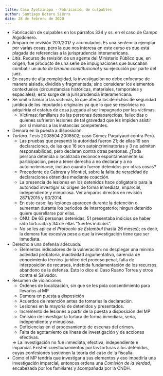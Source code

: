 ```yaml
---
title: Caso Ayotzinapa - Fabricación de culpables
author: Santiago Botero Sierra
date: 28 de febrero de 2020
---
```


+ Fabricación de culpables en los párrafos 334 y ss. en el caso de Campo
    Algodonero.
+ Amparo en revisión 203/2017 y acumulados. Es una sentencia ejemplar por varias
    cosas, pero la que nos interesa en este curso es que está plagada de
    referencias a la jurisprudencia interamericana.
+ *Litis*. Recurso de revisión de un agente del Ministerio Público que, en
    origen, fue producto de una serie de impugnaciones que buscaban combatir un
    *auto de  término constitucional* y su ejecución por parte del juez.
+ En casos de alta complejidad, la investigación no debe enfocarse de manera
    aislada, dividida y fragmentada; sino considerar los elementos contextuales
    (circunstancias históricas, materiales, temporales y espaciales); esto
    surge de la jurisprudencia interamericana.
+ Se omitió llamar a las víctimas, lo que afecta los derechos de seguridad
    jurídica de los imputados originales ya que lo que se resolviera no
    adquiriría el estatus de cosa juzgada al ser impugnado por las víctimas.
    - Víctimas: familiares de las personas desaparecidas, fallecidas o quienes
        sufrieron lesiones de tal gravedad que les impiden asistir por sí
        mismos a las instancias competentes.
+ Demora en la puesta a disposición.
+ *Tortura*. Tesis 2008504 2008502; caso Gómez Paquiyauri contra Perú.
    - Las pruebas que presentó la autoridad fueron 21; de ellas 19 son
        declaraciones, de las que 16 son autoincriminatorias y 3 no admiten
        responsabilidad, pero declaran contra otras personas. ¿Toda persona
        detenida o localizada reconoce espontáneamente su participación, pese
        a tener derecho a no declarar y a no autoincriminarse, incluso cuando
        fueron detenidos por otras cosas?
    - Precedente de Cabrera y Montiel, sobre la falta de veracidad de
        declaraciones obtenidas mediante coacción.
    - La presencia de lesiones en los detenidos hace obligatorio para la
        autoridad investigar su origen de forma inmediata, imparcial,
        independiente y minuciosa. Ver amparos directos en revisión 2871/2015 y
        90/2014.
    - En este caso: las lesiones aparecen durante la detención o aumentan
        durante los periodos de interrogatorio; ningun detenido quiere
        querellarse por ellas.
    - ONU: De 63 personas detenidas, 51 presentaba indicios de haber sido
        torturada y 34 de ellas "fuertes indicios".
    - No se les aplica el *Protocolo de Estambul* (hasta 26 meses); es decir,
        la demora fue excesiva pese a que la investigación tiene que ser
        inmediata.
+ Derecho a una defensa adecuada.
    - Elementos indicadores de la vulneración: no desplegar una mínima actividad
        probatoria, inactividad argumentativa, carencia de conocimiento
        técnico-jurídico del proceso penal, falta de interposición de recursos,
        indebida fundamentación de los recursos, abandono de la defensa. Esto lo
        dice el Caso Ruano Torres y otros contra el Salvador.

+ Resumen de violaciones
    - Órdenes de localización, sin que se les pida consentimiento para llevarlos
        al MP
    - Demora en puesta a disposición
    - Acuerdos de retención antes de tomarles la declaración.
    - Lesiones en la mayoría de detenidos y presentados.
    - Incremento de lesiones a partir de la puesta a disposición del MP
    - Omisión de investigar la tortura de forma inmediara, seria, independiente
        y minuciosa.
    - Deficiencias en el procesamiento de escenas del crimen.
    - Falta de agotamiento de líneas de investigación y de acciones efectivas.

    $\Rightarrow$ La investigación no fue inmediata, efectiva, independiente e
    imparcial. Existen cuestionamientos por las torturas a los detenidos, cuyas
    confesiones sostienen la teoría del caso de la fiscalía.
+ Como el MP tendría que investigar a sus elementos y eso impediría una
    investigación imparcial, entonces erdena una *Comisión de la Verdad*,
    encabezada por los familiares y acompañada por la CNDH.
